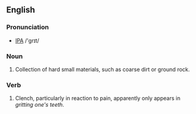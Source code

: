 ==English==
===Pronunciation===
* [[IPA]] /'grɪt/
===Noun===
# Collection of hard small materials, such as coarse dirt or ground rock.
===Verb===
# Clench, particularly in reaction to pain, apparently only appears in ''gritting one's teeth''.